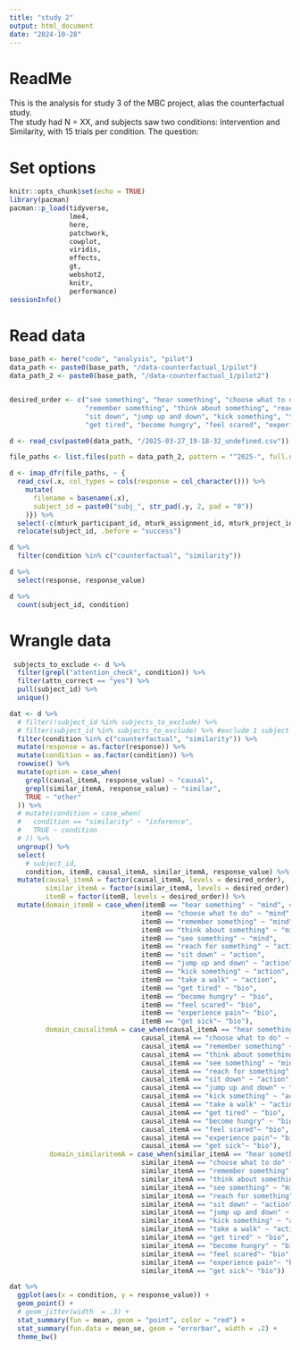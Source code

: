 ```yaml
---
title: "study 2"
output: html_document
date: "2024-10-28"
---
```


# ReadMe

This is the analysis for study 3 of the MBC project, alias the counterfactual study.  
The study had N = XX, and subjects saw two conditions: Intervention and Similarity, with 15 trials per condition.
The question: 

# Set options

```r
knitr::opts_chunk$set(echo = TRUE)
library(pacman)
pacman::p_load(tidyverse, 
               lme4, 
               here, 
               patchwork, 
               cowplot, 
               viridis, 
               effects, 
               gt,
               webshot2,
               knitr,
               performance)
sessionInfo()

```

# Read data


```r
base_path <- here("code", "analysis", "pilot")
data_path <- paste0(base_path, "/data-counterfactual_1/pilot")
data_path_2 <- paste0(base_path, "/data-counterfactual_1/pilot2")


desired_order <- c("see something", "hear something", "choose what to do", 
                   "remember something", "think about something", "reach for something", 
                   "sit down", "jump up and down", "kick something", "take a walk", 
                   "get tired", "become hungry", "feel scared", "experience pain", "get sick")

d <- read_csv(paste0(data_path, "/2025-03-27_19-18-32_undefined.csv"))

file_paths <- list.files(path = data_path_2, pattern = "^2025-", full.names = TRUE)

d <- imap_dfr(file_paths, ~ {
  read_csv(.x, col_types = cols(response = col_character())) %>%
    mutate(
      filename = basename(.x),
      subject_id = paste0("subj_", str_pad(.y, 2, pad = "0"))
    )}) %>%
  select(-c(mturk_participant_id, mturk_assignment_id, mturk_project_id)) %>%
  relocate(subject_id, .before = "success")


```


```r
d %>% 
  filter(condition %in% c("counterfactual", "similarity")) 

d %>% 
  select(response, response_value)

d %>% 
  count(subject_id, condition)
```



# Wrangle data

```r
 subjects_to_exclude <- d %>%
  filter(grepl("attention_check", condition)) %>% 
  filter(attn_correct == "yes") %>% 
  pull(subject_id) %>% 
  unique()

dat <- d %>% 
  # filter(!subject_id %in% subjects_to_exclude) %>% 
  # filter(subject_id %in% subjects_to_exclude) %>% #exclude 1 subject who failed attn check
  filter(condition %in% c("counterfactual", "similarity")) %>%
  mutate(response = as.factor(response)) %>% 
  mutate(condition = as.factor(condition)) %>% 
  rowwise() %>%
  mutate(option = case_when(
    grepl(causal_itemA, response_value) ~ "causal",
    grepl(similar_itemA, response_value) ~ "similar",
    TRUE ~ "other"
  )) %>% 
  # mutate(condition = case_when(
  #   condition == "similarity" ~ "inference",
  #   TRUE ~ condition
  # )) %>% 
  ungroup() %>% 
  select(
    # subject_id, 
    condition, itemB, causal_itemA, similar_itemA, response_value) %>% 
  mutate(causal_itemA = factor(causal_itemA, levels = desired_order),
         similar_itemA = factor(similar_itemA, levels = desired_order),
         itemB = factor(itemB, levels = desired_order)) %>% 
  mutate(domain_itemB = case_when(itemB == "hear something" ~ "mind", #labels for first item of pair
                                 itemB == "choose what to do" ~ "mind",
                                 itemB == "remember something" ~ "mind",
                                 itemB == "think about something" ~ "mind",
                                 itemB == "see something" ~ "mind",
                                 itemB == "reach for something" ~ "action",
                                 itemB == "sit down" ~ "action", 
                                 itemB == "jump up and down" ~ "action",
                                 itemB == "kick something" ~ "action",
                                 itemB == "take a walk" ~ "action",
                                 itemB == "get tired" ~ "bio", 
                                 itemB == "become hungry" ~ "bio",
                                 itemB == "feel scared"~ "bio",
                                 itemB == "experience pain"~ "bio",
                                 itemB == "get sick"~ "bio"),
         domain_causalitemA = case_when(causal_itemA == "hear something" ~ "mind", 
                                 causal_itemA == "choose what to do" ~ "mind",
                                 causal_itemA == "remember something" ~ "mind",
                                 causal_itemA == "think about something" ~ "mind",
                                 causal_itemA == "see something" ~ "mind",
                                 causal_itemA == "reach for something" ~ "action",
                                 causal_itemA == "sit down" ~ "action", 
                                 causal_itemA == "jump up and down" ~ "action",
                                 causal_itemA == "kick something" ~ "action",
                                 causal_itemA == "take a walk" ~ "action",
                                 causal_itemA == "get tired" ~ "bio", 
                                 causal_itemA == "become hungry" ~ "bio",
                                 causal_itemA == "feel scared"~ "bio",
                                 causal_itemA == "experience pain"~ "bio",
                                 causal_itemA == "get sick"~ "bio"),
          domain_similaritemA = case_when(similar_itemA == "hear something" ~ "mind", 
                                 similar_itemA == "choose what to do" ~ "mind",
                                 similar_itemA == "remember something" ~ "mind",
                                 similar_itemA == "think about something" ~ "mind",
                                 similar_itemA == "see something" ~ "mind",
                                 similar_itemA == "reach for something" ~ "action",
                                 similar_itemA == "sit down" ~ "action", 
                                 similar_itemA == "jump up and down" ~ "action",
                                 similar_itemA == "kick something" ~ "action",
                                 similar_itemA == "take a walk" ~ "action",
                                 similar_itemA == "get tired" ~ "bio", 
                                 similar_itemA == "become hungry" ~ "bio",
                                 similar_itemA == "feel scared"~ "bio",
                                 similar_itemA == "experience pain"~ "bio",
                                 similar_itemA == "get sick"~ "bio")) 


```


```r
dat %>% 
  ggplot(aes(x = condition, y = response_value)) +
  geom_point() +
  # geom_jitter(width  = .3) +
  stat_summary(fun = mean, geom = "point", color = "red") +
  stat_summary(fun.data = mean_se, geom = "errorbar", width = .2) +
  theme_bw()
```


```r

```














